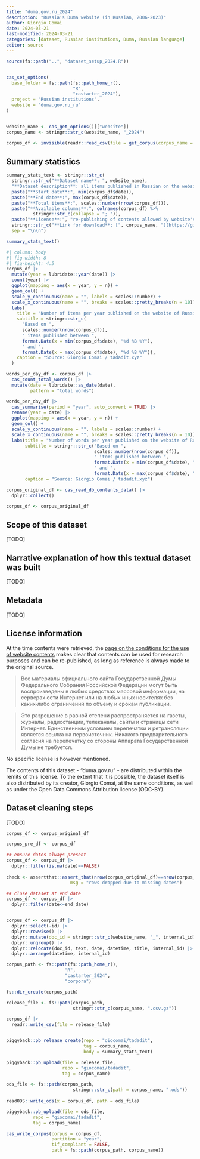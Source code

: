 ```yaml
---
title: "duma.gov.ru_2024"
description: "Russia's Duma website (in Russian, 2006-2023)"
author: Giorgio Comai
date: 2024-03-21
last-modified: 2024-03-21
categories: [dataset, Russian institutions, Duma, Russian language]
editor: source
---
```


```r
source(fs::path("..", "dataset_setup_2024.R"))


cas_set_options(
  base_folder = fs::path(fs::path_home_r(), 
                         "R",
                         "castarter_2024"),
  project = "Russian institutions",
  website = "duma.gov.ru_ru" 
)


website_name <- cas_get_options()[["website"]]
corpus_name <- stringr::str_c(website_name, "_2024")
```


```r
corpus_df <- invisible(readr::read_csv(file = get_corpus(corpus_name = corpus_name)))
```



## Summary statistics

```r
summary_stats_text <- stringr::str_c(
  stringr::str_c("**Dataset name**: ", website_name),
  "**Dataset description**: all items published in Russian on the website of Russia's Duma",
  paste("**Start date**:", min(corpus_df$date)),
  paste("**End date**:", max(corpus_df$date)),
  paste("**Total items**:", scales::number(nrow(corpus_df))),
  paste("**Available columns**:", colnames(corpus_df) %>% 
          stringr::str_c(collapse = "; ")),
  paste("**License**:", "re-publishing of contents allowed by website's terms of use, but no clear license given"),
  stringr::str_c("**Link for download**: [", corpus_name, "](https://github.com/giocomai/tadadit/releases/tag/", corpus_name, ")"),
  sep = "\n\n")

summary_stats_text()

```

```r
#| column: body
#| fig-width: 8
#| fig-height: 4.5
corpus_df |>
  mutate(year = lubridate::year(date)) |> 
  count(year) |> 
  ggplot(mapping = aes(x = year, y = n)) +
  geom_col() +
  scale_y_continuous(name = "", labels = scales::number) +
  scale_x_continuous(name = "", breaks = scales::pretty_breaks(n = 10)) +
  labs(
    title = "Number of items per year published on the website of Russia's Duma",
    subtitle = stringr::str_c(
      "Based on ",
      scales::number(nrow(corpus_df)),
      " items published between ",
      format.Date(x = min(corpus_df$date), "%d %B %Y"), 
      " and ",
      format.Date(x = max(corpus_df$date), "%d %B %Y")),
    caption = "Source: Giorgio Comai / tadadit.xyz"
  )
```

```r
words_per_day_df <- corpus_df |> 
  cas_count_total_words() |> 
  mutate(date = lubridate::as_date(date),
         pattern = "total words")

words_per_day_df |> 
  cas_summarise(period = "year", auto_convert = TRUE) |>
  rename(year = date) |> 
  ggplot(mapping = aes(x = year, y = n)) +
  geom_col() +
  scale_y_continuous(name = "", labels = scales::number) +
  scale_x_continuous(name = "", breaks = scales::pretty_breaks(n = 10)) +
  labs(title = "Number of words per year published on the website of Russia's Duma",
       subtitle = stringr::str_c("Based on ",
                                 scales::number(nrow(corpus_df)),
                                 " items published between ",
                                 format.Date(x = min(corpus_df$date), "%d %B %Y"), 
                                 " and ",
                                 format.Date(x = max(corpus_df$date), "%d %B %Y")),
       caption = "Source: Giorgio Comai / tadadit.xyz")
```



```r

corpus_original_df <- cas_read_db_contents_data() |> 
  dplyr::collect()

corpus_df <- corpus_original_df

```




## Scope of this dataset

[TODO]

## Narrative explanation of how this textual dataset was built

[TODO]

## Metadata

[TODO]

## License information

At the time contents were retrieved, the [page on the conditions for the use of website contents](http://duma.gov.ru/about/info/) makes clear that contents can be used for research purposes and can be re-published, as long as reference is always made to the original source.

> Все материалы официального сайта Государственной Думы Федерального Собрания Российской Федерации могут быть воспроизведены в любых средствах массовой информации, на серверах сети Интернет или на любых иных носителях без каких‑либо ограничений по объему и срокам публикации.

> Это разрешение в равной степени распространяется на газеты, журналы, радиостанции, телеканалы, сайты и страницы сети Интернет. Единственным условием перепечатки и ретрансляции является ссылка на первоисточник. Никакого предварительного согласия на перепечатку со стороны Аппарата Государственной Думы не требуется.

No specific license is however mentioned.

The contents of this dataset - “duma.gov.ru” - are distributed within the remits of this license. To the extent that it is possible, the dataset itself is also distributed by its creator, Giorgio Comai, at the same conditions, as well as under the Open Data Commons Attribution license (ODC-BY).


## Dataset cleaning steps


[TODO]


```r
corpus_df <- corpus_original_df

corpus_pre_df <- corpus_df 

## ensure dates always present
corpus_df <- corpus_df |> 
  dplyr::filter(is.na(date)==FALSE) 
  
check <- assertthat::assert_that(nrow(corpus_original_df)==nrow(corpus_df),
                        msg = "rows dropped due to missing dates")

## close dataset at end date
corpus_df <- corpus_df |> 
  dplyr::filter(date<=end_date) 


corpus_df <- corpus_df |> 
  dplyr::select(-id) |> 
  dplyr::rowwise() |> 
  dplyr::mutate(doc_id = stringr::str_c(website_name, "_", internal_id)) |> 
  dplyr::ungroup() |> 
  dplyr::relocate(doc_id, text, date, datetime, title, internal_id) |> 
  dplyr::arrange(datetime, internal_id)

```




```r

corpus_path <- fs::path(fs::path_home_r(), 
                      "R",
                      "castarter_2024",
                      "corpora")

fs::dir_create(corpus_path)

release_file <- fs::path(corpus_path, 
                         stringr::str_c(corpus_name, ".csv.gz"))

corpus_df |> 
  readr::write_csv(file = release_file)


piggyback::pb_release_create(repo = "giocomai/tadadit",
                             tag = corpus_name,
                             body = summary_stats_text)

piggyback::pb_upload(file = release_file,
                     repo = "giocomai/tadadit",
                     tag = corpus_name)

ods_file <- fs::path(corpus_path, 
                         stringr::str_c(path = corpus_name, ".ods"))
                      
readODS::write_ods(x = corpus_df, path = ods_file)

piggyback::pb_upload(file = ods_file,
          repo = "giocomai/tadadit",
          tag = corpus_name)

cas_write_corpus(corpus = corpus_df,
                 partition = "year",
                 tif_compliant = FALSE,
                 path = fs::path(corpus_path, corpus_name))
```


